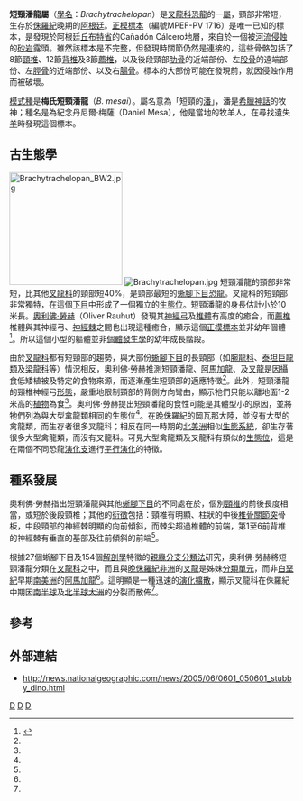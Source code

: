 {{Automatic Taxobox
| taxon = Brachytrachelopan
| status = FOSSIL
| fossil_range = [[侏羅紀|侏羅紀]]晚期{{fossil_range|160|150}}
| image = brachytrachelopan_BW.jpg
| image_caption = 
| authority = [[奧利佛·勞赫|Rauhut]] ''et al.'', 2005
| type_species = '''梅氏短頸潘龍<br>''Brachytrachelopan mesai'''''
| type_species_authority = Rauhut ''et al.'', 2005
}}

'''短頸潘龍屬'''（[[學名|學名]]：''Brachytrachelopan''）是[[叉龍科|叉龍科]][[恐龍|恐龍]]的一[[屬|屬]]，頸部非常短，生存於[[侏羅紀|侏羅紀]]晚期的[[阿根廷|阿根廷]]。[[正模標本|正模標本]]（編號MPEF-PV 1716）是唯一已知的標本，是發現於阿根廷[[丘布特省|丘布特省]]的Cañadón Cálcero地層，來自於一個被[[河流作用|河流]][[侵蝕|侵蝕]]的[[砂岩|砂岩]]露頭。雖然該標本是不完整，但發現時關節仍然是連接的，這些骨骼包括了8節[[頸椎|頸椎]]、12節[[背椎|背椎]]及3節[[薦椎|薦椎]]，以及後段頸部[[肋骨|肋骨]]的近端部份、左[[股骨|股骨]]的遠端部份、左[[脛骨|脛骨]]的近端部份、以及右[[腸骨|腸骨]]。標本的大部份可能在發現前，就因侵蝕作用而被破壞。

[[模式種|模式種]]是'''梅氏短頸潘龍'''（''B. mesai''）。屬名意為「短頸的[[潘_(希臘神話)|潘]]」，潘是[[希臘神話|希臘神話]]的牧神；種名是為紀念丹尼爾·梅薩（Daniel Mesa），他是當地的牧羊人，在尋找遺失[[羊|羊]]時發現這個標本。

==古生態學==
[[File:Brachytrachelopan_BW2.jpg|200px]]
[[File:Brachytrachelopan.jpg|thumb]]
短頸潘龍的頸部非常短，比其他[[叉龍科|叉龍科]]的頸部短40%，是頸部最短的[[蜥腳下目|蜥腳下目]][[恐龍|恐龍]]。叉龍科的短頸部非常獨特，在這個[[下目|下目]]中形成了一個獨立的[[生態位|生態位]]。短頸潘龍的身長估計小於10米長。[[奧利佛·勞赫|奧利佛·勞赫]]（Oliver Rauhut）發現其[[神經弓|神經弓]]及[[椎體|椎體]]有高度的癒合，而[[薦椎|薦椎]]椎體與其神經弓、[[神經棘|神經棘]]之間也出現這種癒合，顯示這個[[正模標本|正模標本]]並非幼年個體<ref name="rauhut2005">{{Cite journal | author = Rauhut O.W.M., Remes K., Fechner R., Cladera G., Puerta P. | year = 2005 | title = Discovery of a short-necked sauropod dinosaur from the Late Jurassic period of Patagonia | journal = Nature | volume = 435 | pages = 670-672}}</ref>。所以這個小型的軀體並非[[個體發生學|個體發生學]]的幼年成長階段。

由於[[叉龍科|叉龍科]]都有短頸部的趨勢，與大部份[[蜥腳下目|蜥腳下目]]的長頸部（如[[腕龍科|腕龍科]]、[[泰坦巨龍類|泰坦巨龍類]]及[[梁龍科|梁龍科]]等）情況相反，奧利佛·勞赫推測短頸潘龍、[[阿馬加龍|阿馬加龍]]、及[[叉龍|叉龍]]是因攝食低矮植被及特定的食物來源，而逐漸產生短頸部的適應特徵<ref name="rauhut2005" />。此外，短頸潘龍的頸椎神經弓[[形態學|形態]]，嚴重地限制頸部的背側方向彎曲，顯示牠們只能以離地面1-2米高的[[植物|植物]]為食<ref name="rauhut2005" />。奧利佛·勞赫提出短頸潘龍的食性可能是其體型小的原因，並將牠們列為與大型[[禽龍類|禽龍類]]相同的生態位<ref name="rauhut2005" />。在[[侏羅紀|晚侏羅紀]]的[[岡瓦那大陸|岡瓦那大陸]]，並沒有大型的禽龍類，而生存者很多叉龍科；相反在同一時期的[[北美洲|北美洲]]相似[[生態系統|生態系統]]，卻生存著很多大型禽龍類，而沒有叉龍科。可見大型禽龍類及叉龍科有類似的[[生態位|生態位]]，這是在兩個不同恐龍[[演化支|演化支]]進行[[平行演化|平行演化]]的特徵。

==種系發展==
奧利佛·勞赫指出短頸潘龍與其他[[蜥腳下目|蜥腳下目]]的不同處在於，個別[[頸椎|頸椎]]的前後長度相當，或短於後段頸椎；其他的[[衍徵|衍徵]]包括：頸椎有明顯、柱狀的中後[[椎骨關節突|椎骨關節突]]骨板，中段頸部的神經棘明顯的向前傾斜，而棘尖超過椎體的前端，第1至6前背椎的神經棘有垂直的基部及往前傾斜的前端<ref name="rauhut2005" />。

根據27個蜥腳下目及154個[[解剖學|解剖學]]特徵的[[親緣分支分類法|親緣分支分類法]]研究，奧利佛·勞赫將短頸潘龍分類在[[叉龍科|叉龍科]]之中，而且與[[侏羅紀|晚侏羅紀]][[非洲|非洲]]的[[叉龍|叉龍]]是姊妹[[分類單元|分類單元]]，而非[[白堊紀|白堊紀]]早期[[南美洲|南美洲]]的[[阿馬加龍|阿馬加龍]]<ref name="rauhut2005" />。這明顯是一種迅速的[[演化擴散|演化擴散]]，顯示叉龍科在侏羅紀中期因[[南半球|南半球]]及[[北半球|北半球]][[大洲|大洲]]的分裂而散佈<ref name="rauhut2005" />。

==參考==
{{reflist}}

==外部連結==
* http://news.nationalgeographic.com/news/2005/06/0601_050601_stubby_dino.html {{Wayback|url=http://news.nationalgeographic.com/news/2005/06/0601_050601_stubby_dino.html |date=20070822163642 }}
{{Taxonbar|from=Q131670}}

[[Category:叉龍科|D]]
[[Category:侏羅紀恐龍|D]]
[[Category:南美洲恐龍|D]]